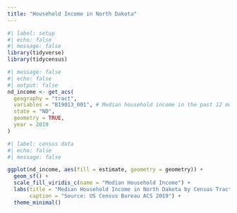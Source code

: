 ```yaml
---
title: "Household Income in North Dakota"
---
```


```r
#| label: setup
#| echo: false
#| message: false
library(tidyverse)
library(tidycensus)
```

```r
#| message: false
#| echo: false
#| output: false
nd_income <- get_acs(
  geography = "tract",
  variables = "B19013_001", # Median household income in the past 12 months (in 2019 inflation-adjusted dollars)
  state = "ND",
  geometry = TRUE,
  year = 2019
)
```


```r
#| label: census data
#| echo: false
#| message: false

ggplot(nd_income, aes(fill = estimate, geometry = geometry)) +
  geom_sf() +
  scale_fill_viridis_c(name = "Median Household Income") +
  labs(title = "Median Household Income in North Dakota by Census Tract",
       caption = "Source: US Census Bureau ACS 2019") +
  theme_minimal()
```

